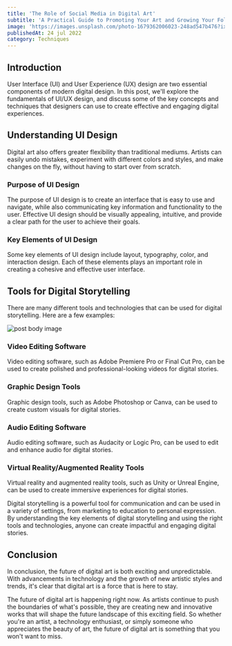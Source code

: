 ```yaml
---
title: 'The Role of Social Media in Digital Art'
subtitle: 'A Practical Guide to Promoting Your Art and Growing Your Following on Social Media Platforms.'
image: 'https://images.unsplash.com/photo-1679362006023-248ad547b476?ixlib=rb-4.0.3&ixid=MnwxMjA3fDB8MHxwaG90by1wYWdlfHx8fGVufDB8fHx8&auto=format&fit=crop&w=2128&q=80'
publishedAt: 24 jul 2022
category: Techniques
---
```


## Introduction

User Interface (UI) and User Experience (UX) design are two essential components of modern digital design. In this post, we'll explore the fundamentals of UI/UX design, and discuss some of the key concepts and techniques that designers can use to create effective and engaging digital experiences.

## Understanding UI Design

Digital art also offers greater flexibility than traditional mediums. Artists can easily undo mistakes, experiment with different colors and styles, and make changes on the fly, without having to start over from scratch.

### Purpose of UI Design

The purpose of UI design is to create an interface that is easy to use and navigate, while also communicating key information and functionality to the user. Effective UI design should be visually appealing, intuitive, and provide a clear path for the user to achieve their goals.

### Key Elements of UI Design

Some key elements of UI design include layout, typography, color, and interaction design. Each of these elements plays an important role in creating a cohesive and effective user interface.

## Tools for Digital Storytelling

There are many different tools and technologies that can be used for digital storytelling. Here are a few examples:

<Image
  alt="post body image"
  caption="Image from unsplash"
  src="https://images.unsplash.com/photo-1568733873715-f9d497a47ea0?ixlib=rb-4.0.3&ixid=MnwxMjA3fDB8MHxwaG90by1wYWdlfHx8fGVufDB8fHx8&auto=format&fit=crop&w=2070&q=80"
/>

### Video Editing Software

Video editing software, such as Adobe Premiere Pro or Final Cut Pro, can be used to create polished and professional-looking videos for digital stories.

### Graphic Design Tools

Graphic design tools, such as Adobe Photoshop or Canva, can be used to create custom visuals for digital stories.

### Audio Editing Software

Audio editing software, such as Audacity or Logic Pro, can be used to edit and enhance audio for digital stories.

### Virtual Reality/Augmented Reality Tools

Virtual reality and augmented reality tools, such as Unity or Unreal Engine, can be used to create immersive experiences for digital stories.

<Divider />
Digital storytelling is a powerful tool for communication and can be used in a variety
of settings, from marketing to education to personal expression. By understanding
the key elements of digital storytelling and using the right tools and technologies,
anyone can create impactful and engaging digital stories.

## Conclusion

In conclusion, the future of digital art is both exciting and unpredictable.
With advancements in technology and the growth of new artistic styles and
trends, it's clear that digital art is a force that is here to stay.

<Divider />

The future of digital art is happening right now. As artists continue to push
the boundaries of what's possible, they are creating new and innovative works
that will shape the future landscape of this exciting field. So whether you're
an artist, a technology enthusiast, or simply someone who appreciates the
beauty of art, the future of digital art is something that you won't want to
miss.
